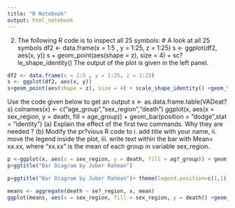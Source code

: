 ---
title: "R Notebook"
output: html_notebook
---
2. The following R code is to inspect all 25 symbols:
 # A look at all 25 symbols 
df2 <- data.frame(x = 1:5 , y = 1:25, z = 1:25) 
s <- ggplot(df2, aes(x, y)) 
s + geom_point(aes(shape = z), size = 4) + sc?le_shape_identity() 
The output of the plot is given in the left panel. 
```{r}
df2 <- data.frame(x = 1:5 , y = 1:25, z = 1:25) 
s <- ggplot(df2, aes(x, y)) 
s+geom_point(aes(shape = z), size = 4) + scale_shape_identity() +geom_text(aes(label=z),hjust=-1,v?ust=-1)+ggtitle("Problem 1 : plot of 25 symbols\nby(Juber Rahman)")+theme_classic()+theme(axis.ticks=element_blank(),axis.text = element_blank(),axis.title = element_blank())


```

Use the code given below to get an output 
x <- as.data.frame.table(VADeat?s) 
colnames(x) <- c("age_group","sex_region","death") 
ggplot(x, aes(x = sex_region, y = death, fill = age_group)) + geom_bar(position = "dodge",stat = "identity") 
(a) Explain the effect of the first two commands. Why they are needed ? 
(b) Modify the pr?vious R code to i. add title with your name, ii. move the legend inside the plot, iii. write text within the bar with Mean= xx.xx, where "xx.xx" is the mean of each group in variable sex_region.
```{r}
p <-ggplot(x, aes(x = sex_region, y = death, fill = ag?_group)) + geom_bar(position = "dodge",stat = "identity")
p+ggtitle("Bar Diagram by Juber Rahman")

```

```{r}
p+ggtitle("Bar Diagram by Juber Rahman")+ theme(legend.position=c(1,1),legend.justification = c(1,.9))
```

```{r}
means <- aggregate(death ~ se?_region, x, mean)
ggplot(means, aes(x = sex_region, fill = sex_region, y = death)) +geom_bar(stat = "identity") +geom_text(aes(label = format(death, digits = 4), y = 0.7))


```

